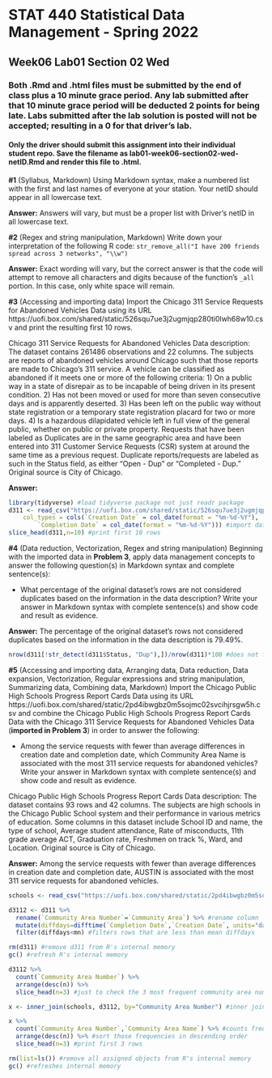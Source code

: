 # STAT 440 Statistical Data Management - Spring 2022
## Week06 Lab01 Section 02 Wed
### Both .Rmd and .html files must be submitted by the end of class plus a 10 minute grace period. Any lab submitted after that 10 minute grace period will be deducted 2 points for being late. Labs submitted after the lab solution is posted will not be accepted; resulting in a 0 for that driver's lab.
#### Only the driver should submit this assignment into their individual student repo. Save the filename as lab01-week06-section02-wed-netID.Rmd and render this file to .html. 


**#1** (Syllabus, Markdown) Using Markdown syntax, make a numbered list with the first and last names of everyone at your station. Your netID should appear in all lowercase text.

**Answer:** Answers will vary, but must be a proper list with Driver's netID in all lowercase text.

**#2** (Regex and string manipulation, Markdown) Write down your interpretation of the following R code: `str_remove_all("I have 200 friends spread across 3 networks", "\\w")`

**Answer:** Exact wording will vary, but the correct answer is that the code will attempt to remove all characters and digits because of the function's `_all` portion. In this case, only white space will remain.

**#3** (Accessing and importing data) Import the Chicago 311 Service Requests for Abandoned Vehicles Data using its URL https://uofi.box.com/shared/static/526squ7ue3j2ugmjqp280ti0lwh68w10.csv and print the resulting first 10 rows.

Chicago 311 Service Requests for Abandoned Vehicles Data description: The dataset contains 261486 observations and 22 columns. The subjects are reports of abandoned vehicles around Chicago such that those reports are made to Chicago's 311 service. A vehicle can be classified as abandoned if it meets one or more of the following criteria: 1) On a public way in a state of disrepair as to be incapable of being driven in its present condition. 2) Has not been moved or used for more than seven consecutive days and is apparently deserted. 3) Has been left on the public way without state registration or a temporary state registration placard for two or more days. 4) Is a hazardous dilapidated vehicle left in full view of the general public, whether on public or private property. Requests that have been labeled as Duplicates are in the same geographic area and have been entered into 311 Customer Service Requests (CSR) system at around the same time as a previous request. Duplicate reports/requests are labeled as such in the Status field, as either "Open - Dup" or "Completed - Dup." Original source is City of Chicago.

**Answer:**

```{r prob3}
library(tidyverse) #load tidyverse package not just readr package
d311 <- read_csv("https://uofi.box.com/shared/static/526squ7ue3j2ugmjqp280ti0lwh68w10.csv", 
    col_types = cols(`Creation Date` = col_date(format = "%m-%d-%Y"), 
        `Completion Date` = col_date(format = "%m-%d-%Y"))) #import data and reformat columns as dates
slice_head(d311,n=10) #print first 10 rows
```

**#4** (Data reduction, Vectorization, Regex and string manipulation) Beginning with the imported data in **Problem 3**, apply data management concepts to answer the following question(s) in Markdown syntax and complete sentence(s):

- What percentage of the original dataset's rows are not considered duplicates based on the information in the data description? Write your answer in Markdown syntax with complete sentence(s) and show code and result as evidence.

**Answer:** The percentage of the original dataset's rows not considered duplicates based on the information in the data description is 79.49%.

```{r prob4}
nrow(d311[!str_detect(d311$Status, "Dup"),])/nrow(d311)*100 #does not filter for any Status values with string"Dup" in it and compute proportion then multiply by 100
```

**#5** (Accessing and importing data, Arranging data, Data reduction, Data expansion, Vectorization, Regular expressions and string manipulation, Summarizing data, Combining data, Markdown) Import the Chicago Public High Schools Progress Report Cards Data using its URL https://uofi.box.com/shared/static/2pd4ibwgbz0m5sojmc02svcihjrsgw5h.csv and combine the Chicago Public High Schools Progress Report Cards Data with the Chicago 311 Service Requests for Abandoned Vehicles Data (**imported in Problem 3**) in order to answer the following:

- Among the service requests with fewer than average differences in creation date and completion date, which Community Area Name is associated with the most 311 service requests for abandoned vehicles? Write your answer in Markdown syntax with complete sentence(s) and show code and result as evidence.

Chicago Public High Schools Progress Report Cards Data description: The dataset contains 93 rows and 42 columns. The subjects are high schools in the Chicago Public School system and their performance in various metrics of education. Some columns in this dataset include School ID and name, the type of school, Average student attendance, Rate of misconducts, 11th grade average ACT, Graduation rate, Freshmen on track %, Ward, and Location. Original source is City of Chicago.

**Answer:** Among the service requests with fewer than average differences in creation date and completion date, AUSTIN is associated with the most 311 service requests for abandoned vehicles.

```{r prob5}
schools <- read_csv("https://uofi.box.com/shared/static/2pd4ibwgbz0m5sojmc02svcihjrsgw5h.csv") #import schools data

d3112 <- d311 %>% 
  rename(`Community Area Number`=`Community Area`) %>% #rename column
  mutate(diffdays=difftime(`Completion Date`,`Creation Date`, units="days"), mn= mean(diffdays,na.rm=TRUE)) %>% #create new column called diffdays which is the difference between Completion Date and Creation Date and ensures the units of time equals days, add new column mn which computes the mean of the newly created column diffdays and removes NAs from the calculation of the mean
  filter(diffdays<mn) #filters rows that are less than mean diffdays

rm(d311) #remove d311 from R's internal memory
gc() #refresh R's internal memory

d3112 %>%
  count(`Community Area Number`) %>%
  arrange(desc(n)) %>%
  slice_head(n=3) #just to check the 3 most frequent community area numbers

x <- inner_join(schools, d3112, by="Community Area Number") #inner join schools and d311 data with new column name

x %>%
  count(`Community Area Number`,`Community Area Name`) %>% #counts frequencies of each Community Area
  arrange(desc(n)) %>% #sort those frequencies in descending order
  slice_head(n=3) #print first 3 rows

rm(list=ls()) #remove all assigned objects from R's internal memory
gc() #refreshes internal memory
```
